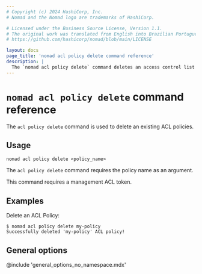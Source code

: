 ```yaml
---
# Copyright (c) 2024 HashiCorp, Inc.
# Nomad and the Nomad logo are trademarks of HashiCorp.

# Licensed under the Business Source License, Version 1.1.
# The original work was translated from English into Brazilian Portuguese.
# https://github.com/hashicorp/nomad/blob/main/LICENSE

layout: docs
page_title: 'nomad acl policy delete command reference'
description: |
  The `nomad acl policy delete` command deletes an access control list (ACL) policy.
---
```


# `nomad acl policy delete` command reference

The `acl policy delete` command is used to delete an existing ACL policies.

## Usage

```plaintext
nomad acl policy delete <policy_name>
```

The `acl policy delete` command requires the policy name as an argument.

This command requires a management ACL token.

## Examples

Delete an ACL Policy:

```shell-session
$ nomad acl policy delete my-policy
Successfully deleted 'my-policy' ACL policy!
```

## General options

@include 'general_options_no_namespace.mdx'
